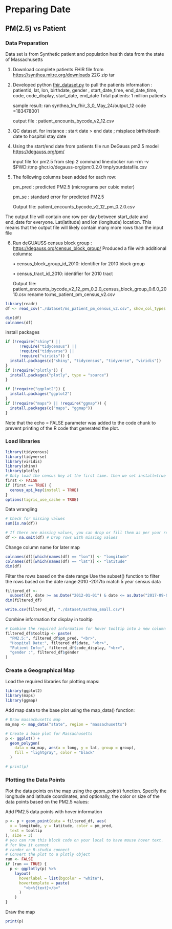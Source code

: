 # **Preparing Date**  {-} 

## PM(2.5) vs Patient {-}

### Data Preparation {-}

Data set is from Synthetic patient and population health data from the state of Massachusetts


1.  Download complete patients FHIR file from <https://synthea.mitre.org/downloads> 22G zip tar

2.  Developed python [fhir_dataset.py](https://github.com/NIEHS/pcor_climate_tools/blob/main/geospatial_analysis/data_wrangling/fhir_dataset.py "File github location") to pull the patients information : patientid, lat, lon, birthdate, gender , start_date_time, end_date_time, code, code_display, start_date, end_date Total patients: 1 million patients

    sample result: ran synthea_1m_fhir_3\_0_May_24/output_12 code =183478001

    output file : patient_encounts_bycode_v2_12.csv

3.  QC dataset. for instance : start date \> end date ; misplace birth/death date to hospital stay date\

4.  Using the start/end date from patients file run DeGauss pm2.5 model <https://degauss.org/pm/>

    input file for pm2.5 from step 2
    command line:docker run --rm -v $PWD:/tmp ghcr.io/degauss-org/pm:0.2.0 tmp/yourdatafile.csv

5.  The following columns been added for each row:

    pm_pred : predicted PM2.5 (micrograms per cubic meter)

    pm_se : standard error for predicted PM2.5

    Output file: patient_encounts_bycode_v2_12_pm_0.2.0.csv

The output file will contain one row per day between start_date and end_date for everyone. Lat(latitude) and lon (longitude) location. This means that the output file will likely contain many more rows than the input file

6.  Run deGUAUSS census block group : <https://degauss.org/census_block_group/> Produced a file with additional columns:

    • census_block_group_id_2010: identifier for 2010 block group

    • census_tract_id_2010: identifier for 2010 tract

    Output file: patient_encounts_bycode_v2_12_pm_0.2.0_census_block_group_0.6.0_2010.csv
    rename to:ms_patient_pm_census_v2.csv

```R
library(readr)
df <- read_csv("./dataset/ms_patient_pm_census_v2.csv", show_col_types = FALSE)
```

```r
dim(df)
colnames(df)
```


install packages

```r
if (!require("shiny") ||
      !require("tidycensus") ||
      !require("tidyverse") ||
      !require("viridis")) {
  install.packages(c("shiny", "tidycensus", "tidyverse", "viridis"))
}
if (!require("plotly")) {
  install.packages("plotly", type = "source")
}
```

```r
if (!require("ggplot2")) {
  install.packages("ggplot2")
}
if (!require("maps") || !require("ggmap")) {
  install.packages(c("maps", "ggmap"))
}
```
Note that the echo = FALSE parameter was added to the code chunk to prevent printing of the R code that generated the plot. 

### Load libraries {#new-session}

```r
library(tidycensus)
library(tidyverse)
library(viridis)
library(shiny)
library(plotly)
# Only load the census key at the first time. then we set install=true
first <- FALSE
if (first == TRUE) {
  census_api_key(install = TRUE)
}
options(tigris_use_cache = TRUE)
```

Data wrangling

```r
# Check for missing values
sum(is.na(df))

# If there are missing values, you can drop or fill them as per your requirement
df <- na.omit(df) # Drop rows with missing values
```

Change column name for later map

```r
colnames(df)[which(names(df) == "lon")] <- "longitude"
colnames(df)[which(names(df) == "lat")] <- "latitude"
dim(df)
```

Filter the rows based on the date range Use the subset() function to filter the rows based on the date range:2010 -2017to match 5 year sensus data

```r
filtered_df <-
  subset(df, date >= as.Date("2012-01-01") & date <= as.Date("2017-09-01"))
dim(filtered_df)

write.csv(filtered_df, "./dataset/asthma_small.csv")
```

Combine information for display in tooltip

```r
# Combine the required information for hover tooltip into a new column
filtered_df$tooltip <- paste(
  "PM2.5:", filtered_df$pm_pred, "<br>",
  "Hospital Date:", filtered_df$date, "<br>",
  "Patient Info:", filtered_df$code_display, "<br>",
  "gender :", filtered_df$gender
)
```

### Create a Geographical Map

Load the required libraries for plotting maps:

```r
library(ggplot2)
library(maps)
library(ggmap)
```

Add map data to the base plot using the map_data() function:

```R
# Draw massachusetts map
ma_map <- map_data("state", region = "massachusetts")

# Create a base plot for Massachusetts
p <- ggplot() +
  geom_polygon(
    data = ma_map, aes(x = long, y = lat, group = group),
    fill = "lightgray", color = "black"
  )
```

```R
# print(p)
```

### Plotting the Data Points

Plot the data points on the map using the geom_point() function. Specify the longitude and latitude coordinates, and optionally, the color or size of the data points based on the PM2.5 values:

Add PM2.5 data points with hover information

```r
p <- p + geom_point(data = filtered_df, aes(
  x = longitude, y = latitude, color = pm_pred,
  text = tooltip
), size = 3)
# you can run this block code on your local to have mouse hover text.
# for Now it cannot
# rander on R-studio connect
# Convert the plot to a plotly object
run <- FALSE
if (run == TRUE) {
  p <- ggplotly(p) %>%
    layout(
      hoverlabel = list(bgcolor = "white"),
      hovertemplate = paste(
        "<b>%{text}</b>"
      )
    )
}
```

Draw the map

```r
print(p)
```


